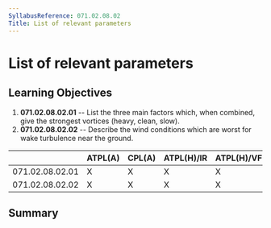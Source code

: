 ```yaml
---
SyllabusReference: 071.02.08.02
Title: List of relevant parameters
---
```


# List of relevant parameters

## Learning Objectives

1.  **071.02.08.02.01** -- List the three main factors which, when combined,
    give the strongest vortices (heavy, clean, slow).
2.  **071.02.08.02.02** -- Describe the wind conditions which are worst for wake
    turbulence near the ground.

|                 | ATPL(A) | CPL(A) | ATPL(H)/IR | ATPL(H)/VFR | CPL(H) | IR  | CBIR(A) |
| --------------- | ------- | ------ | ---------- | ----------- | ------ | --- | ------- |
| 071.02.08.02.01 | X       | X      | X          | X           | X      |     |         |
| 071.02.08.02.02 | X       | X      | X          | X           | X      |     |         |

## Summary

